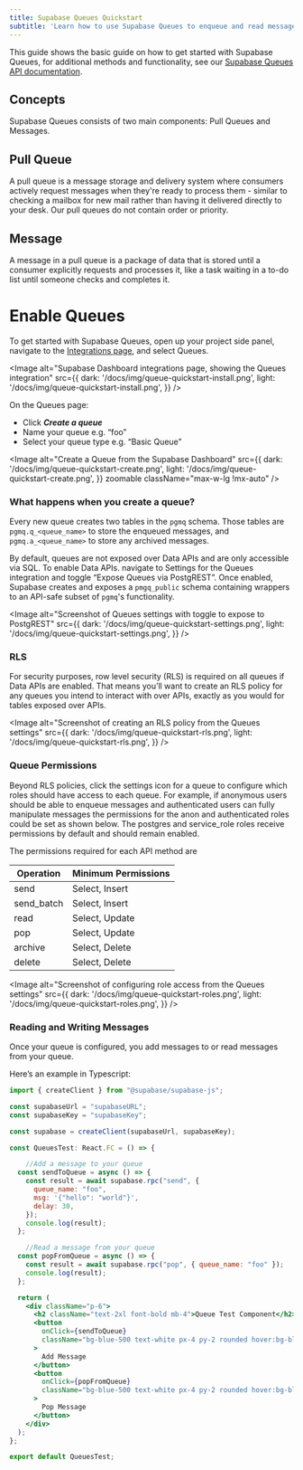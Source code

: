 ```yaml
---
title: Supabase Queues Quickstart
subtitle: 'Learn how to use Supabase Queues to enqueue and read messages.'
---
```


This guide shows the basic guide on how to get started with Supabase Queues, for additional methods and functionality, see our [Supabase Queues API documentation](/docs/guides/queue/api).

## Concepts

Supabase Queues consists of two main components: Pull Queues and Messages.

## Pull Queue

A pull queue is a message storage and delivery system where consumers actively request messages when they're ready to process them - similar to checking a mailbox for new mail rather than having it delivered directly to your desk. Our pull queues do not contain order or priority.

## Message

A message in a pull queue is a package of data that is stored until a consumer explicitly requests and processes it, like a task waiting in a to-do list until someone checks and completes it.

# Enable Queues

To get started with Supabase Queues, open up your project side panel, navigate to the [Integrations page](/dashboard/project/_/integrations), and select Queues.

<Image
  alt="Supabase Dashboard integrations page, showing the Queues integration"
  src={{
    dark: '/docs/img/queue-quickstart-install.png',
    light: '/docs/img/queue-quickstart-install.png',
  }}
/>

On the Queues page:

- Click **_Create a queue_**
- Name your queue e.g. “foo”
- Select your queue type e.g. “Basic Queue”

<Image
  alt="Create a Queue from the Supabase Dashboard"
  src={{
    dark: '/docs/img/queue-quickstart-create.png',
    light: '/docs/img/queue-quickstart-create.png',
  }}
  zoomable
  className="max-w-lg !mx-auto"
/>

### What happens when you create a queue?

Every new queue creates two tables in the `pgmq` schema. Those tables are `pgmq.q_<queue_name>` to store the enqueued messages, and `pgmq.a_<queue_name>` to store any archived messages.

By default, queues are not exposed over Data APIs and are only accessible via SQL. To enable Data APIs. navigate to Settings for the Queues integration and toggle “Expose Queues via PostgREST”. Once enabled, Supabase creates and exposes a `pmgq_public` schema containing wrappers to an API-safe subset of `pgmq`'s functionality.

<Image
  alt="Screenshot of Queues settings with toggle to expose to PostgREST"
  src={{
    dark: '/docs/img/queue-quickstart-settings.png',
    light: '/docs/img/queue-quickstart-settings.png',
  }}
/>

### RLS

For security purposes, row level security (RLS) is required on all queues if Data APIs are enabled. That means you’ll want to create an RLS policy for any queues you intend to interact with over APIs, exactly as you would for tables exposed over APIs.

<Image
  alt="Screenshot of creating an RLS policy from the Queues settings"
  src={{
    dark: '/docs/img/queue-quickstart-rls.png',
    light: '/docs/img/queue-quickstart-rls.png',
  }}
/>

### Queue Permissions

Beyond RLS policies, click the settings icon for a queue to configure which roles should have access to each queue. For example, if anonymous users should be able to enqueue messages and authenticated users can fully manipulate messages the permissions for the anon and authenticated roles could be set as shown below. The postgres and service_role roles receive permissions by default and should remain enabled.

The permissions required for each API method are

| **Operation** | **Minimum Permissions** |
| ------------- | ----------------------- |
| send          | Select, Insert          |
| send_batch    | Select, Insert          |
| read          | Select, Update          |
| pop           | Select, Update          |
| archive       | Select, Delete          |
| delete        | Select, Delete          |

<Image
  alt="Screenshot of configuring role access from the Queues settings"
  src={{
    dark: '/docs/img/queue-quickstart-roles.png',
    light: '/docs/img/queue-quickstart-roles.png',
  }}
/>

### Reading and Writing Messages

Once your queue is configured, you add messages to or read messages from your queue.

Here’s an example in Typescript:

```jsx
import { createClient } from "@supabase/supabase-js";

const supabaseUrl = "supabaseURL";
const supabaseKey = "supabaseKey";

const supabase = createClient(supabaseUrl, supabaseKey);

const QueuesTest: React.FC = () => {

	//Add a message to your queue
  const sendToQueue = async () => {
    const result = await supabase.rpc("send", {
      queue_name: "foo",
      msg: '{"hello": "world"}',
      delay: 30,
    });
    console.log(result);
  };

	//Read a message from your queue
  const popFromQueue = async () => {
    const result = await supabase.rpc("pop", { queue_name: "foo" });
    console.log(result);
  };

  return (
    <div className="p-6">
      <h2 className="text-2xl font-bold mb-4">Queue Test Component</h2>
      <button
        onClick={sendToQueue}
        className="bg-blue-500 text-white px-4 py-2 rounded hover:bg-blue-600 mr-4"
      >
        Add Message
      </button>
      <button
        onClick={popFromQueue}
        className="bg-blue-500 text-white px-4 py-2 rounded hover:bg-blue-600"
      >
        Pop Message
      </button>
    </div>
  );
};

export default QueuesTest;
```
